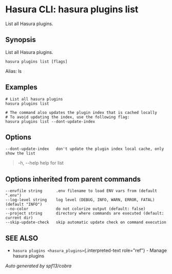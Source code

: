 
Hasura CLI: hasura plugins list
===============================

List all Hasura plugins.

Synopsis
--------

List all Hasura plugins.

    hasura plugins list [flags]

Alias: ls

Examples
--------

    # List all hasura plugins
    hasura plugins list

    # The command also updates the plugin index that is cached locally
    # To avoid updating the index, use the following flag:
    hasura plugins list --dont-update-index

Options
-------

    --dont-update-index   don't update the plugin index local cache, only show the list

> -h, \--help help for list

Options inherited from parent commands
--------------------------------------

    --envfile string      .env filename to load ENV vars from (default ".env")
    --log-level string    log level (DEBUG, INFO, WARN, ERROR, FATAL) (default "INFO")
    --no-color            do not colorize output (default: false)
    --project string      directory where commands are executed (default: current dir)
    --skip-update-check   skip automatic update check on command execution

SEE ALSO
--------

-   `hasura plugins <hasura_plugins>`{.interpreted-text role="ref"} -
    Manage hasura plugins

*Auto generated by spf13/cobra*
